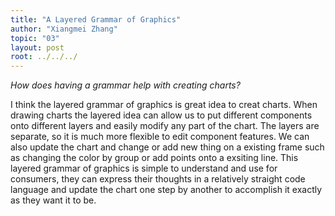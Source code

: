 ```yaml
---
title: "A Layered Grammar of Graphics"
author: "Xiangmei Zhang"
topic: "03"
layout: post
root: ../../../
---
```


 *How does having a grammar help with creating charts?*

I think the layered grammar of graphics is great idea to creat charts. When drawing charts the layered idea can allow us to put different components onto different layers and easily modify any part of the chart. The layers are separate, so it is much more flexible to edit component features. We can also update the chart and change or add new thing on a existing frame such as changing the color by group or add points onto a exsiting line. This layered grammar of graphics is simple to understand and use for consumers, they can express their thoughts in a relatively straight code language and update the chart one step by another to accomplish it exactly as they want it to be.






